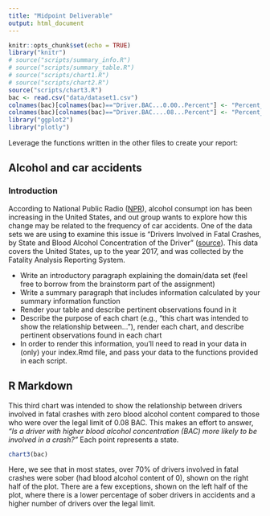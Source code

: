 ```yaml
---
title: "Midpoint Deliverable"
output: html_document
---
```


```r
knitr::opts_chunk$set(echo = TRUE)
library("knitr")
# source("scripts/summary_info.R")
# source("scripts/summary_table.R")
# source("scripts/chart1.R")
# source("scripts/chart2.R")
source("scripts/chart3.R")
bac <- read.csv("data/dataset1.csv")
colnames(bac)[colnames(bac)=="Driver.BAC...0.00..Percent"] <- "Percent_Drivers_0_BAC"
colnames(bac)[colnames(bac)=="Driver.BAC....08...Percent"] <- "Percent_Drivers_over_0.08_BAC"
library("ggplot2")
library("plotly")
```

Leverage the functions written in the other files to create your report:

## Alcohol and car accidents

### Introduction

According to National Public Radio ([NPR](https://www.npr.org/sections/thetwo-way/2017/08/10/542409957/drinking-on-
the-rise-in-u-s-especially-for-women-minorities-older-adults)), alcohol consumpt
ion has been increasing in the United States, and out group wants to explore how 
this change may be related to the frequency of car accidents. 
One of the data sets we are using to examine this issue is "Drivers Involved in 
Fatal Crashes, by State and Blood Alcohol Concentration of the Driver" ([source](https://www-fars.nhtsa.dot.gov/States/StatesAlcohol.aspx)). This 
data covers the United States, up to the year 2017, and was collected by the 
Fatality Analysis Reporting System.

* Write an introductory paragraph explaining the domain/data set (feel free to borrow from the brainstorm part of the assignment)
* Write a summary paragraph that includes information calculated by your summary information function
* Render your table and describe pertinent observations found in it
* Describe the purpose of each chart (e.g., "this chart was intended to show the relationship between..."), render each chart, and describe pertinent observations found in each chart
* In order to render this information, you'll need to read in your data in (only) your index.Rmd file, and pass your data to the functions provided in each script.

## R Markdown

This third chart was intended to show the relationship between drivers involved in fatal crashes with zero blood alcohol content compared to those who were over the legal limit of 0.08 BAC. This makes an effort to answer, _"Is a driver with higher blood alcohol concentration (BAC) more likely to be involved in a crash?"_ 
Each point represents a state.

```r
chart3(bac)
```

Here, we see that in most states, over 70% of drivers involved in fatal crashes were 
sober (had blood alcohol content of 0), shown on the right half of the plot. There are a few exceptions, shown on the left half of the plot, where there is a lower percentage of sober drivers in accidents and a higher number of drivers over the legal limit.